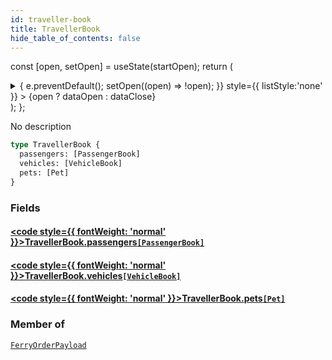 ```yaml
---
id: traveller-book
title: TravellerBook
hide_table_of_contents: false
---
```






const [open, setOpen] = useState(startOpen);
return (
<details {...(open ? { open: true } : {})} className="details" style={{ border:'none', boxShadow:'none', background:'var(--ifm-background-color)' }}>
<summary
onClick={(e) => {
e.preventDefault();
setOpen((open) => !open);
}}
style={{ listStyle:'none' }} >
{open ? dataOpen : dataClose}
</summary>
{open && children}
</details>
);
};

No description

```graphql
type TravellerBook {
  passengers: [PassengerBook]
  vehicles: [VehicleBook]
  pets: [Pet]
}
```

### Fields

#### [<code style={{ fontWeight: 'normal' }}>TravellerBook.<b>passengers</b></code>](#)<Bullet />[`[PassengerBook]`](/api/objects/passenger-book) <Badge class="badge badge--secondary" text="list"/> <Badge class="badge badge--secondary" text="object"/>

>

#### [<code style={{ fontWeight: 'normal' }}>TravellerBook.<b>vehicles</b></code>](#)<Bullet />[`[VehicleBook]`](/api/objects/vehicle-book) <Badge class="badge badge--secondary" text="list"/> <Badge class="badge badge--secondary" text="object"/>

>

#### [<code style={{ fontWeight: 'normal' }}>TravellerBook.<b>pets</b></code>](#)<Bullet />[`[Pet]`](/api/objects/pet) <Badge class="badge badge--secondary" text="list"/> <Badge class="badge badge--secondary" text="object"/>

>

### Member of

[`FerryOrderPayload`](/api/objects/ferry-order-payload) <Badge class="badge badge--secondary" text="object"/>
